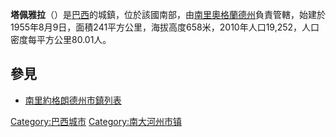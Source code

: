'''塔佩雅拉'''（{{lang-pt|Tapejara}}）是[[巴西|巴西]]的城鎮，位於該國南部，由[[南里奧格蘭德州|南里奧格蘭德州]]負責管轄，始建於1955年8月9日，面積241平方公里，海拔高度658米，2010年人口19,252，人口密度每平方公里80.01人。
== 參見 ==
* [[南里約格朗德州市鎮列表|南里約格朗德州市鎮列表]]

{{Brazil-geo-stub}}
{{南里約格朗德州市鎮}}
[[Category:巴西城市|Category:巴西城市]]
[[Category:南大河州市镇|Category:南大河州市镇]]
{{coord|28|04|04|S|52|00|50|W|source:itwiki_region:BR|display=title}}